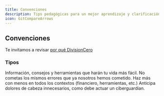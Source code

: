 ```yaml
---
title: Convenciones
description: Tips pedagógicas para un mejor aprendizaje y clarificación 
icon: GitCompareArrows
---
```


## Convenciones

Te invitamos a revisar [por qué DivisionCero](/blog/por-que-divisioncero)

### Tipos

<Callout title="Hacks">
  Información, consejos y herramientas que harán tu vida más fácil.
</Callout>

<Callout title="Errores" type="error">
  No cometas los mismos errores que ya nosotros hemos cometido.
</Callout>

<Callout title="Optimización" type="success">
  Haz más con menos en todos los contextos (financiero, herramientas, etc.)
</Callout>

<Callout title="Riesgos" type="warning">
  Anticipa dolores de cabeza innecesarios, como debe actuar un ciberguardian.
</Callout>